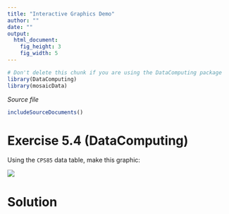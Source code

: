 ```yaml
---
title: "Interactive Graphics Demo"
author: ""
date: ""
output: 
  html_document:
    fig_height: 3
    fig_width: 5
---
```

<!-- Don't edit in between this line and the one below -->
```r
# Don't delete this chunk if you are using the DataComputing package
library(DataComputing)
library(mosaicData)
```
*Source file* 
```r
includeSourceDocuments()
```
<!-- Don't edit the material above this line -->


# Exercise 5.4 (DataComputing)

Using the `CPS85` data table, make this graphic: 

![](Slides/images/InteractivePlot.png)


# Solution 

```r


```




